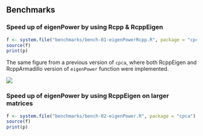 ## Benchmarks

### Speed up of eigenPower by using Rcpp & RcppEigen

```r
f <- system.file("benchmarks/bench-01-eigenPowerRcpp.R", package = "cpca")
source(f)
print(p)
```

The same figure from a previous version of `cpca`, where both RcppEigen and RcppArmadillo
version of `eigenPower` function were implemented.

![](docs/images/becnh1-1-v1.png)

### Speed up of eigenPower by using RcppEigen on larger matrices

```r
f <- system.file("benchmarks/bench-02-eigenPower.R", package = "cpca")
source(f)
print(p)
```
